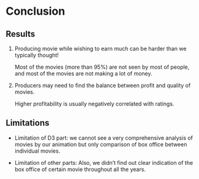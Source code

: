 # Conclusion

## Results

1. Producing movie while wishing to earn much can be harder than we typically thought!

     Most of the movies (more than 95%) are not seen by most of people, and most of the movies are not making a lot of money.

2. Producers may need to find the balance between profit and quality of movies.

    Higher profitability is usually negatively correlated with ratings.
    
    
## Limitations

- Limitation of D3 part: we cannot see a very comprehensive analysis of movies by our animation but only comparison of box office between individual movies.

- Limitation of other parts: Also, we didn't find out clear indication of the box office of certain movie throughout all the years.